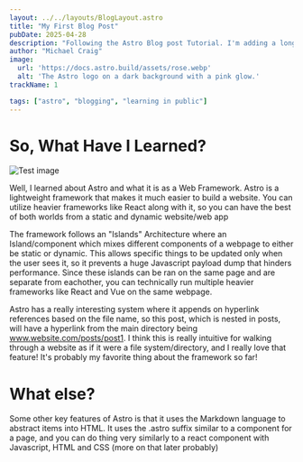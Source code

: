 ```yaml
---
layout: ../../layouts/BlogLayout.astro
title: "My First Blog Post"
pubDate: 2025-04-28
description: "Following the Astro Blog post Tutorial. I'm adding a long description to see what I can do because I'm awesome"
author: "Michael Craig"
image:
  url: 'https://docs.astro.build/assets/rose.webp'
  alt: 'The Astro logo on a dark background with a pink glow.'
trackName: 1

tags: ["astro", "blogging", "learning in public"]
---
```



# So, What Have I Learned?

<Image src={astro} alt="Test image" />

Well, I learned about Astro and what it is as a Web Framework. Astro is a lightweight framework that makes it much easier to build a website. You can utilize heavier frameworks like React along with it, so you can have the best of both worlds from a static and dynamic website/web app

The framework follows an "Islands" Architecture where an Island/component which mixes different components of a webpage to either be static or dynamic. This allows specific things to be updated only when the user sees it, so it prevents a huge Javascript payload dump that hinders performance. Since these islands can be ran on the same page and are separate from eachother, you can technically run multiple heavier frameworks like React and Vue on the same webpage.

Astro has a really interesting system where it appends on hyperlink references based on the file name, so this post, which is nested in posts, will have a hyperlink from the main directory being www.website.com/posts/post1. I think this is really intuitive for walking through a website as if it were a file system/directory, and I really love that feature! It's probably my favorite thing about the framework so far!

# What else?

Some other key features of Astro is that it uses the Markdown language to abstract items into HTML. It uses the .astro suffix similar to a component for a page, and you can do thing very similarly to a react component with Javascript, HTML and CSS (more on that later probably)